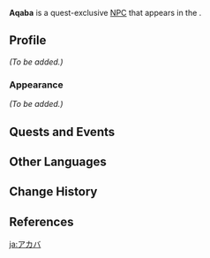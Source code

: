 {{Meta
<!-- Remove this template after adding the missing info -->
|missing_NPC_profile  = yes
<!--
|missing_NPC_idle     = yes
|missing_NPC_dialogue = yes
-->
}}
{{Character Infobox
|type             = Quest NPC
|image            = NPC Aqaba.png
|realname         = <!-- Optional, if different from in-game name -->
|deceased         = <!-- Past (for deceased prior to events of the game) or free response -->
|region           = Sumeru
|location         = Sumeru
|affiliation      = Vahumana
|title            = 

|ancestry         = <!-- Clan/family -->
|father           = 
|mother           = 
|spouse           = 
|sibling          = 
|child            = 
|relative         = 

|voiceEN          = [[imdb:nm7507557|Barrett Leddy]]<ref>Twitter: [https://twitter.com/barrettleddy/status/1600868857128026112 EN VA Self Announcement] ([https://web.archive.org/web/20221219023327/https://twitter.com/barrettleddy/status/1600868857128026112 Archived])</ref>
|voiceCN          = 
|voiceJP          = 
|dialoguereward   = 
}}
'''Aqaba''' is a quest-exclusive [[NPC]] that appears in the {{Quest|Inversion of Genesis}}.
<!--
==Location==
{{subst:#tag:gallery|
NPC Location {{subst:PAGENAME}}.png{{subst:!}}{{subst:PAGENAME}}'s location
NPC Location {{subst:PAGENAME}} Context.png{{subst:!}}Additional context
}}
-->
==Profile==
<!--Detailed story/lore information goes here.-->
''(To be added.)''

===Appearance===
<!--Keep appearance section short and concise. Limit to 2 paragraphs with 3-4 sentences each.-->
''(To be added.)''

==Quests and Events==
{{Quests and Events}}
<!--
==Idle Quotes==
{{Dialogue Start}}
: {{DIcon|Idle}} {{Tx}}
:: {{A|VO {{subst:PAGENAME}} 01.ogg}} "{{Tx}}"
{{Dialogue End}}

==Dialogue==
{{Dialogue Start}}
:'''{{subst:PAGENAME}}:'''
:{{DIcon}}
{{Dialogue End}}
<!--
==Event Dialogue==
===Event Name===
{{Dialogue Start}}
:'''{{subst:PAGENAME}}:'''
{{Dialogue End}}

==Trivia==
* 
-->
==Other Languages==
{{Other Languages
|default_hidden = 1
|en      = Aqaba
|zhs     = 亚卡巴
|zhs_rm  = Yàkǎbā
|zht     = 亞卡巴
|zht_rm  = Yǎkǎbā
|ja      = アカバ
|ja_rm   = Akaba
|ko      = 아카바
|es      = Aqaba
|fr      = Aqaba
|ru      = Акаба
|th      = Aqaba
|vi      = Aqaba
|de      = Aqaba
|id      = Aqaba
|pt      = Aqaba
|tr      = Aqaba
|it      = Aqaba
}}

==Change History==
{{Change History|3.3}}

==References==
{{Reflist}}

[[ja:アカバ]]